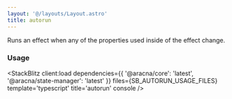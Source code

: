 ```yaml
---
layout: '@/layouts/Layout.astro'
title: autorun
---
```



Runs an effect when any of the properties used inside of the effect change.

### Usage

<StackBlitz
  client:load
  dependencies={{ '@aracna/core': 'latest', '@aracna/state-manager': 'latest' }}
  files={SB_AUTORUN_USAGE_FILES}
  template='typescript'
  title='autorun'
  console
/>
